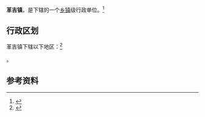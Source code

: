 {{中国乡级行政区|54/25/25/100/000}}

'''革吉镇'''，是{{PRC admin/fullname|54/25/25/100/000|3}}下辖的一个[[乡镇|乡镇]]级行政单位。<ref>{{PRC admin/ref sgc|{{PRC admin/parent|54/25/25/100/000}}}}</ref>

== 行政区划 ==

革吉镇下辖以下地区：<ref>{{PRC admin/ref sgc|54/25/25/100/000}}</ref>

{{PRC admin/children|54/25/25/100/000}}。

== 参考资料 ==

{{reflist}}

{{行政区划小作品}}
{{PRC admin/navcat|54/25/25/100/000}}
